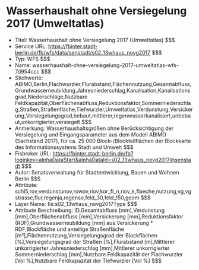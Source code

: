 # Wasserhaushalt ohne Versiegelung 2017 (Umweltatlas)
- Titel: Wasserhaushalt ohne Versiegelung 2017 (Umweltatlas) $$$
- Service URL: https://fbinter.stadt-berlin.de/fb/wfs/data/senstadt/s02_13whaus_novg2017 $$$
- Typ: WFS $$$
- Name: wasserhaushalt-ohne-versiegelung-2017-umweltatlas-wfs-7d954ccc $$$
- Stichworte: ABIMO,Berlin,Flachwurzler,Flurabstand,Flächennutzung,Gesamtabfluss,Grundwasserneubildung,Jahresniederschlag,Kanalisation,Kanalisationsgrad,Niederschläge,Nutzbare Feldkapazität,Oberflächenabfluss,Reduktionsfaktor,Sommerniederschlag,Straßen,Straßenfläche,Tiefwurzler,Umweltatlas,Verdunstung,Versickerung,Versiegelungsgrad,bebaut,mittlerer,regenwasserkanalisiert,unbebaut,unkorrigierter,versiegelt $$$
- Anmerkung: Wasserhaushaltsgrößen ohne Berücksichtigung der Versiegelung und Eingangsparameter aus dem Modell ABIMO (Sachstand 2017), für ca. 25 000 Block-/Blockteilflächen der Blockkarte des Informationssystems Stadt und Umwelt $$$
- Fisbroker URL: https://fbinter.stadt-berlin.de/fb?loginkey=alphaDataStart&alphaDataId=s02_13whaus_novg2017@senstadt $$$
- Autor: Senatsverwaltung für Stadtentwicklung, Bauen und Wohnen Berlin $$$
- Attribute: schl5,rov,verdunstunov,rowov,riov,kor_fl_n,riov_k,flaeche,nutzung,vg,vgstrasse,flur,regenja,regenso,feld_30,feld_150,geom $$$
- Layer Name: fis:s02_13whaus_novg2017Type $$$
- Attribute Beschreibung: ID,Gesamtabfluss [mm],Verdunstung [mm],Oberflächenabfluss [mm],Versickerung [mm],Reduktionsfaktor (RDF),Grundwasserneubildung [mm] aus Versickerung * RDF,Blockfläche und anteilige Straßenfläche [m²],Flächennutzung,Versiegelungsgrad der Blockflächen [%],Versiegelungsgrad der Straßen [%],Flurabstand [m],Mittlerer unkorrigierter Jahresniederschlag [mm],Mittlerer unkorrigierter Sommerniederschlag [mm],Nutzbare Feldkapazität der Flachwurzler [Vol %],Nutzbare Feldkapazität der Tiefwurzler [Vol %] $$$
